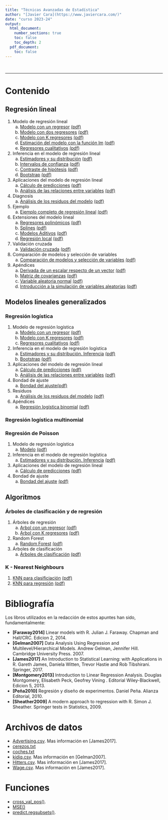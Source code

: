 ```yaml
---
title: "Técnicas Avanzadas de Estadística"
author: "[Javier Cara](https://www.javiercara.com/)"
date: "curso 2023-24"
output: 
  html_document:
    number_sections: true
    toc: false
    toc_depth: 2
  pdf_document:
    toc: false
---
```


<br>

***

# Contenido

## Regresión lineal

1. Modelo de regresión lineal
    a. [Modelo con un regresor](lm_modelo_1regresor.html) [(pdf)](lm_modelo_1regresor.pdf)
    b. [Modelo con dos regresores](lm_modelo_2regresores.html) [(pdf)](lm_modelo_2regresores.pdf)
    c. [Modelo con K regresores](lm_modelo_Kregresores.html) [(pdf)](lm_modelo_Kregresores.pdf)
    d. [Estimación del modelo con la función lm](lm_modelo_lm.html) [(pdf)](lm_modelo_lm.pdf)
    e. [Regresores cualitativos](lm_modelo_cualitativas.html) [(pdf)](lm_modelo_cualitativas.pdf)
2. Inferencia en el modelo de regresión lineal
    a. [Estimadores y su distribución](lm_inferencia_muestreo.html) [(pdf)](lm_inferencia_muestreo.pdf)
    b. [Intervalos de confianza](lm_inferencia_intervalos.html) [(pdf)](lm_inferencia_intervalos.pdf)
    c. [Contraste de hipótesis](lm_inferencia_contrastes.html) [(pdf)](lm_inferencia_contrastes.pdf)
    d. [Bootstrap](lm_inferencia_bootstrap.html) [(pdf)](lm_inferencia_bootstrap.pdf)
3. Aplicaciones del modelo de regresión lineal
    a. [Cálculo de predicciones](lm_aplicaciones_prediccion.html) [(pdf)](lm_aplicaciones_prediccion.pdf)
    b. [Análisis de las relaciones entre variables](lm_aplicaciones_explicacion.html) [(pdf)](lm_aplicaciones_explicacion.pdf)
4. Diagnosis
    a. [Análisis de los residuos del modelo](lm_diagnosis.html) [(pdf)](lm_diagnosis.pdf)
5. Ejemplo
    a. [Ejemplo completo de regresión lineal](lm_ejemplo1.html) [(pdf)](lm_ejemplo1.pdf)
6. Extensiones del modelo lineal
    a. [Regresores polinómicos](lm_extensiones_polinomios.html) [(pdf)](lm_extensiones_polinomios.pdf)
    b. [Splines](lm_extensiones_splines.html) [(pdf)](lm_extensiones_splines.pdf)
    c. [Modelos Aditivos](lm_extensiones_modelosAditivos.html) [(pdf)](lm_extensiones_modelosAditivos.pdf)
    d. [Regresión local](lm_extensiones_regresionLocal.html) [(pdf)](lm_extensiones_regresionLocal.pdf)
7. Validación cruzada
    a. [Validación cruzada](lm_validacion_cruzada.html) [(pdf)](lm_validacion_cruzada.pdf)
8. Comparación de modelos y selección de variables
    a. [Comparación de modelos y selección de variables](lm_seleccion_variables.html) [(pdf)](lm_seleccion_variables.pdf)    
9. Apéndices
    a. [Derivada de un escalar respecto de un vector](lm_apendice_derivadas.html) [(pdf)](lm_apendice_derivadas.pdf)
    b. [Matriz de covarianzas](lm_apendice_covarianzas.html) [(pdf)](lm_apendice_covarianzas.pdf)
    c. [Variable aleatoria normal](lm_apendice_normal.html) [(pdf)](lm_apendice_normal.pdf)
    d. [Introducción a la simulación de variables aleatorias](lm_apendice_simulacion.html) [(pdf)](lm_apendice_simulacion.pdf)
    
## Modelos lineales generalizados

### Regresión logística

1. Modelo de regresión logística
    a. [Modelo con un regresor](logit_modelo_1regresor.html) [(pdf)](logit_modelo_1regresor.pdf)
    b. [Modelo con K regresores](logit_modelo_Kregresores.html) [(pdf)](logit_modelo_Kregresores.pdf)
    c. [Regresores cualitativos](logit_modelo_cualitativas.html) [(pdf)](logit_modelo_cualitativas.pdf)
2. Inferencia en el modelo de regresión logística
    a. [Estimadores y su distribución. Inferencia](logit_inferencia.html) [(pdf)](logit_inferencia.pdf)
    b. [Bootstrap](logit_inferencia_bootstrap.html) [(pdf)](logit_inferencia_bootstrap.pdf)
3. Aplicaciones del modelo de regresión lineal
    a. [Cálculo de predicciones](logit_aplicaciones_prediccion.html) [(pdf)](logit_aplicaciones_prediccion.pdf)
    b. [Análisis de las relaciones entre variables](logit_aplicaciones_explicacion.html) [(pdf)](logit_aplicaciones_explicacion.pdf)
4. Bondad de ajuste
    a. [Bondad del ajuste](logit_bondadajuste.html)[(pdf)](logit_bondadajuste.pdf)
5. Residuos
    a. [Análisis de los residuos del modelo](logit_diagnosis.html) [(pdf)](logit_diagnosis.pdf)
6. Apéndices
    a. [Regresión logística binomial](logit_modelo_binomial.html) [(pdf)](logit_modelo_binomial.pdf)

### Regresión logística multinomial

### Regresión de Poisson
1. Modelo de regresión logística
    a. [Modelo](poisson_modelo.html) [(pdf)](poisson_modelo.pdf)
2. Inferencia en el modelo de regresión logística
    a. [Estimadores y su distribución. Inferencia](poisson_inferencia.html) [(pdf)](poisson_inferencia.pdf)
3. Aplicaciones del modelo de regresión lineal
    a. [Cálculo de predicciones](poisson_aplicaciones_prediccion.html) [(pdf)](poisson_aplicaciones_prediccion.pdf)
4. Bondad de ajuste
    a. [Bondad del ajuste](poisson_bondadajuste.html) [(pdf)](poisson_bondadajuste.pdf) 

## Algoritmos

### Árboles de clasificación y de regresión

1. Árboles de regresión
    a. [Arbol con un regresor](tree_regresion_1regresor.html) [(pdf)](tree_regresion_1regresor.pdf)
    b. [Arbol con K regresores](tree_regresion_Kregresores.html) [(pdf)](tree_regresion_Kregresores.pdf)
2. Random Forest   
    a. [Random Forest](tree_RandomForest.html) [(pdf)](tree_RandomForest.pdf)
3. Árboles de clasificación
    a. [Árboles de clasificación](tree_clasificacion.html) [(pdf)](tree_clasificacion.pdf) 
    
### K - Nearest Neighbours
1. [KNN para clasificiación](knn_clasificiacion.html) [(pdf)](knn_clasificacion.pdf) 
2. [KNN para regresión](knn_regresion.html) [(pdf)](knn_regresion.pdf) 

# Bibliografía

Los libros utilizados en la redacción de estos apuntes han sido, fundamentalmente:

- **[Faraway2014]** Linear models with R. Julian J. Faraway. Chapman and Hall/CRC. Edicion 2, 2014.
- **[Gelman2007]** Data Analysis Using Regression and Multilevel/Hierarchical Models. Andrew Gelman, Jennifer Hill. Cambridge University Press. 2007.
- **[James2017]** An Introduction to Statistical Learning: with Applications in R. Gareth James, Daniela Witten, Trevor Hastie and Rob Tibshirani. Springer, 2017.
- **[Montgomery2013]** Introduction to Linear Regression Analysis. Douglas Montgomery, Elisabeth Peck, Geofrey Vining . Editorial Wiley-Blackwell, Edicion 5, 2013.
- **[Peña2010]** Regresión y diseño de experimentos. Daniel Peña. Alianza Editorial, 2010.
- **[Sheather2009]** A modern approach to regression with R. Simon J. Sheather. Springer tests in Statistics, 2009.

# Archivos de datos

- [Advertising.csv](datos/Advertising.csv). Mas información en [James2017].
- [cerezos.txt](datos/cerezos.txt)
- [coches.txt](datos/coches.txt)
- [kidiq.csv](datos/kidiq.csv). Mas información en [Gelman2007].
- [Hitters.csv](datos/Hitters.csv). Mas información en [James2017].
- [Wage.csv](datos/Wage.csv). Mas información en [James2017].

# Funciones

- [cross_val_pos()](funciones/cross_val_pos.R).
- [MSE()](funciones/MSE.R)
- [predict.regsubsets()](funciones/regsubsets_predict.R).



<br>